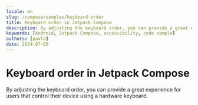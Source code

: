 ```yaml
---
locale: en
slug: /compose/samples/keyboard-order
title: Keyboard order in Jetpack Compose
description: By adjusting the keyboard order, you can provide a great experience for users that control their device using a hardware keyboard.
keywords: [Android, Jetpack Compose, accessibility, code sample]
authors: [pavlo]
date: 2024-07-09
---
```


# Keyboard order in Jetpack Compose

By adjusting the keyboard order, you can provide a great experience for users that control their device using a hardware keyboard.

<CodeSample id="keyboard-order" platform="compose" locale="en"/>
